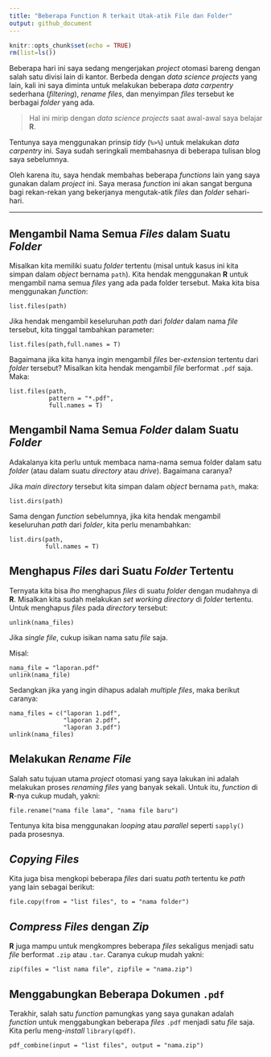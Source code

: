 ```yaml
---
title: "Beberapa Function R terkait Utak-atik File dan Folder"
output: github_document
---
```


```r
knitr::opts_chunk$set(echo = TRUE)
rm(list=ls())
```

Beberapa hari ini saya sedang mengerjakan _project_ otomasi bareng dengan salah satu divisi lain di kantor. Berbeda dengan _data science projects_ yang lain, kali ini saya diminta untuk melakukan beberapa _data carpentry_ sederhana (_filtering_), _rename files_, dan menyimpan _files_ tersebut ke berbagai _folder_ yang ada.

> Hal ini mirip dengan _data science projects_ saat awal-awal saya belajar __R__. 

Tentunya saya menggunakan prinsip _tidy_ (` %>% `) untuk melakukan _data carpentry_ ini. Saya sudah seringkali membahasnya di beberapa tulisan blog saya sebelumnya. 

Oleh karena itu, saya hendak membahas beberapa _functions_ lain yang saya gunakan dalam _project_ ini. Saya merasa _function_ ini akan sangat berguna bagi rekan-rekan yang bekerjanya mengutak-atik _files_ dan _folder_ sehari-hari.

---

## Mengambil Nama Semua _Files_ dalam Suatu _Folder_

Misalkan kita memiliki suatu _folder_ tertentu (misal untuk kasus ini kita simpan dalam _object_ bernama `path`). Kita hendak menggunakan __R__ untuk mengambil nama semua _files_ yang ada pada folder tersebut. Maka kita bisa menggunakan _function_:

```
list.files(path)
```

Jika hendak mengambil keseluruhan _path_ dari _folder_ dalam nama _file_ tersebut, kita tinggal tambahkan parameter:

```
list.files(path,full.names = T)
```

Bagaimana jika kita hanya ingin mengambil _files_ ber-_extension_ tertentu dari _folder_ tersebut? Misalkan kita hendak mengambil _file_ berformat `.pdf` saja. Maka:

```
list.files(path,
           pattern = "*.pdf",
           full.names = T)

```

## Mengambil Nama Semua _Folder_ dalam Suatu _Folder_

Adakalanya kita perlu untuk membaca nama-nama semua folder dalam satu _folder_ (atau dalam suatu _directory_ atau _drive_). Bagaimana caranya?

Jika _main directory_ tersebut kita simpan dalam _object_ bernama `path`, maka:


```
list.dirs(path)
```

Sama dengan _function_ sebelumnya, jika kita hendak mengambil keseluruhan _path_ dari _folder_, kita perlu menambahkan:


```
list.dirs(path,
          full.names = T)
```

## Menghapus _Files_ dari Suatu _Folder_ Tertentu

Ternyata kita bisa _lho_ menghapus _files_ di suatu _folder_ dengan mudahnya di __R__. Misalkan kita sudah melakukan _set working directory_ di _folder_ tertentu. Untuk menghapus _files_ pada _directory_ tersebut:

```
unlink(nama_files)
```

Jika _single file_, cukup isikan nama satu _file_ saja. 

Misal:

```
nama_file = "laporan.pdf"
unlink(nama_file)

```

Sedangkan jika yang ingin dihapus adalah _multiple files_, maka berikut caranya:

```
nama_files = c("laporan 1.pdf",
               "laporan 2.pdf",
               "laporan 3.pdf")
unlink(nama_files)

```


## Melakukan _Rename File_

Salah satu tujuan utama _project_ otomasi yang saya lakukan ini adalah melakukan proses _renaming files_ yang banyak sekali. Untuk itu, _function_ di __R__-nya cukup mudah, yakni:

```
file.rename("nama file lama", "nama file baru")
```


Tentunya kita bisa menggunakan _looping_ atau _parallel_ seperti `sapply()` pada prosesnya.

## _Copying Files_

Kita juga bisa mengkopi beberapa _files_ dari suatu _path_ tertentu ke _path_ yang lain sebagai berikut:

```
file.copy(from = "list files", to = "nama folder")
```


## _Compress Files_ dengan _Zip_

__R__ juga mampu untuk mengkompres beberapa _files_ sekaligus menjadi satu _file_ berformat `.zip` atau `.tar`. Caranya cukup mudah yakni:


```
zip(files = "list nama file", zipfile = "nama.zip")
```

## Menggabungkan Beberapa Dokumen `.pdf`

Terakhir, salah satu _function_ pamungkas yang saya gunakan adalah _function_ untuk menggabungkan beberapa _files_ `.pdf` menjadi satu _file_ saja. Kita perlu meng-_install_ `library(qpdf)`.


```
pdf_combine(input = "list files", output = "nama.zip")
```


